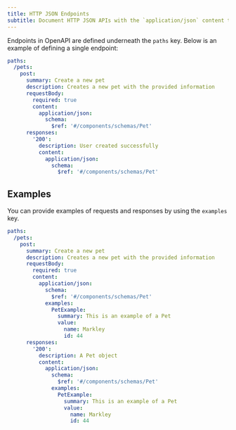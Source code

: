 ```yaml
---
title: HTTP JSON Endpoints
subtitle: Document HTTP JSON APIs with the `application/json` content type
---
```


Endpoints in OpenAPI are defined underneath the `paths` key. Below is an example of defining a single endpoint:

```yml title="openapi.yml" maxLines=0 {2-18}
paths:
  /pets:
    post:
      summary: Create a new pet
      description: Creates a new pet with the provided information
      requestBody:
        required: true
        content:
          application/json:
            schema:
              $ref: '#/components/schemas/Pet'
      responses:
        '200':
          description: User created successfully
          content:
            application/json:
              schema:
                $ref: '#/components/schemas/Pet'
```

## Examples



You can provide examples of requests and responses by using the `examples` key.

```yaml title="openapi.yml" {12-17,25-30}
paths:
  /pets:
    post:
      summary: Create a new pet
      description: Creates a new pet with the provided information
      requestBody:
        required: true
        content:
          application/json:
            schema:
              $ref: '#/components/schemas/Pet'
            examples:
              PetExample:
                summary: This is an example of a Pet
                value: 
                  name: Markley
                  id: 44
      responses:
        '200':
          description: A Pet object
          content:
            application/json:
              schema:
                $ref: '#/components/schemas/Pet'
              examples:
                PetExample:
                  summary: This is an example of a Pet
                  value: 
                    name: Markley
                    id: 44
```

